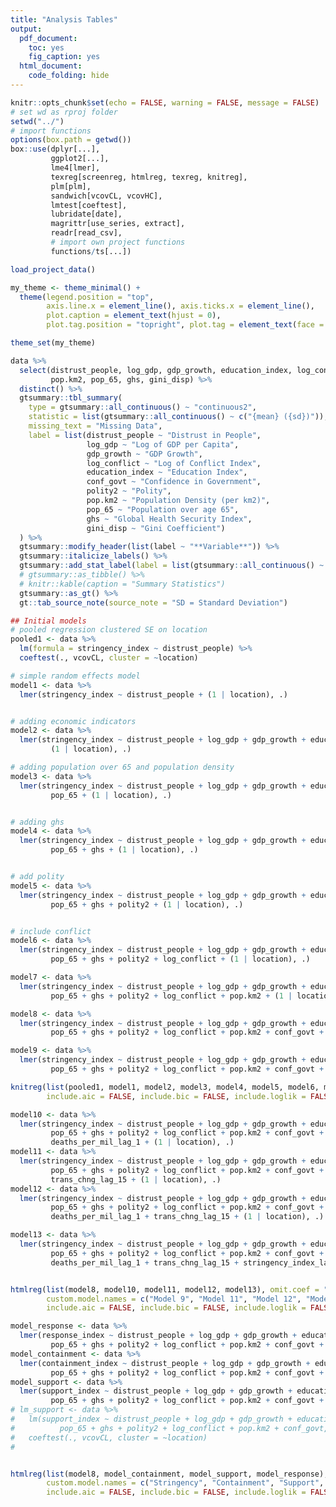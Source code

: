 ```yaml
---
title: "Analysis Tables"
output: 
  pdf_document:
    toc: yes
    fig_caption: yes
  html_document:
    code_folding: hide
---
```


```r
knitr::opts_chunk$set(echo = FALSE, warning = FALSE, message = FALSE)
# set wd as rproj folder
setwd("../")
# import functions
options(box.path = getwd())
box::use(dplyr[...],
         ggplot2[...],
         lme4[lmer],
         texreg[screenreg, htmlreg, texreg, knitreg],
         plm[plm],
         sandwich[vcovCL, vcovHC],
         lmtest[coeftest],
         lubridate[date],
         magrittr[use_series, extract],
         readr[read_csv],
         # import own project functions
         functions/ts[...])

load_project_data()

my_theme <- theme_minimal() +
  theme(legend.position = "top",
        axis.line.x = element_line(), axis.ticks.x = element_line(),
        plot.caption = element_text(hjust = 0),
        plot.tag.position = "topright", plot.tag = element_text(face = "bold"))

theme_set(my_theme)

```

```r
data %>% 
  select(distrust_people, log_gdp, gdp_growth, education_index, log_conflict, conf_govt, polity2,
         pop.km2, pop_65, ghs, gini_disp) %>% 
  distinct() %>% 
  gtsummary::tbl_summary(
    type = gtsummary::all_continuous() ~ "continuous2",
    statistic = list(gtsummary::all_continuous() ~ c("{mean} ({sd})")),
    missing_text = "Missing Data",
    label = list(distrust_people ~ "Distrust in People",
                 log_gdp ~ "Log of GDP per Capita",
                 gdp_growth ~ "GDP Growth",
                 log_conflict ~ "Log of Conflict Index",
                 education_index ~ "Education Index", 
                 conf_govt ~ "Confidence in Government", 
                 polity2 ~ "Polity",
                 pop.km2 ~ "Population Density (per km2)", 
                 pop_65 ~ "Population over age 65", 
                 ghs ~ "Global Health Security Index",
                 gini_disp ~ "Gini Coefficient")
  ) %>%
  gtsummary::modify_header(list(label ~ "**Variable**")) %>%
  gtsummary::italicize_labels() %>%
  gtsummary::add_stat_label(label = list(gtsummary::all_continuous() ~ c("Mean (SD)"))) %>%
  # gtsummary::as_tibble() %>% 
  # knitr::kable(caption = "Summary Statistics")
  gtsummary::as_gt() %>%
  gt::tab_source_note(source_note = "SD = Standard Deviation")
```


```r

## Initial models
# pooled regression clustered SE on location
pooled1 <- data %>% 
  lm(formula = stringency_index ~ distrust_people) %>% 
  coeftest(., vcovCL, cluster = ~location)

# simple random effects model
model1 <- data %>% 
  lmer(stringency_index ~ distrust_people + (1 | location), .)


# adding economic indicators
model2 <- data %>% 
  lmer(stringency_index ~ distrust_people + log_gdp + gdp_growth + education_index + 
         (1 | location), .)

# adding population over 65 and population density
model3 <- data %>% 
  lmer(stringency_index ~ distrust_people + log_gdp + gdp_growth + education_index +
         pop_65 + (1 | location), .)


# adding ghs
model4 <- data %>% 
  lmer(stringency_index ~ distrust_people + log_gdp + gdp_growth + education_index +
         pop_65 + ghs + (1 | location), .) 


# add polity
model5 <- data %>% 
  lmer(stringency_index ~ distrust_people + log_gdp + gdp_growth + education_index +
         pop_65 + ghs + polity2 + (1 | location), .) 


# include conflict
model6 <- data %>% 
  lmer(stringency_index ~ distrust_people + log_gdp + gdp_growth + education_index +
         pop_65 + ghs + polity2 + log_conflict + (1 | location), .) 

model7 <- data %>% 
  lmer(stringency_index ~ distrust_people + log_gdp + gdp_growth + education_index +
         pop_65 + ghs + polity2 + log_conflict + pop.km2 + (1 | location), .) 

model8 <- data %>% 
  lmer(stringency_index ~ distrust_people + log_gdp + gdp_growth + education_index +
         pop_65 + ghs + polity2 + log_conflict + pop.km2 + conf_govt + (1 | location), .) 

model9 <- data %>% 
  lmer(stringency_index ~ distrust_people + log_gdp + gdp_growth + education_index +
         pop_65 + ghs + polity2 + log_conflict + pop.km2 + conf_govt + gini_disp + (1 | location), .) 

knitreg(list(pooled1, model1, model2, model3, model4, model5, model6, model7, model8, model9), omit.coef = "Intercept", 
        include.aic = FALSE, include.bic = FALSE, include.loglik = FALSE)

```


```r
model10 <- data %>% 
  lmer(stringency_index ~ distrust_people + log_gdp + gdp_growth + education_index +
         pop_65 + ghs + polity2 + log_conflict + pop.km2 + conf_govt + 
         deaths_per_mil_lag_1 + (1 | location), .) 
model11 <- data %>% 
  lmer(stringency_index ~ distrust_people + log_gdp + gdp_growth + education_index +
         pop_65 + ghs + polity2 + log_conflict + pop.km2 + conf_govt + 
         trans_chng_lag_15 + (1 | location), .)
model12 <- data %>% 
  lmer(stringency_index ~ distrust_people + log_gdp + gdp_growth + education_index +
         pop_65 + ghs + polity2 + log_conflict + pop.km2 + conf_govt + 
         deaths_per_mil_lag_1 + trans_chng_lag_15 + (1 | location), .)

model13 <- data %>% 
  lmer(stringency_index ~ distrust_people + log_gdp + gdp_growth + education_index +
         pop_65 + ghs + polity2 + log_conflict + pop.km2 + conf_govt + 
         deaths_per_mil_lag_1 + trans_chng_lag_15 + stringency_index_lag_1 + (1 | location), .)


htmlreg(list(model8, model10, model11, model12, model13), omit.coef = "Intercept", 
        custom.model.names = c("Model 9", "Model 11", "Model 12", "Model 13", "Model 14"), 
        include.aic = FALSE, include.bic = FALSE, include.loglik = FALSE)
```

```r
model_response <- data %>% 
  lmer(response_index ~ distrust_people + log_gdp + gdp_growth + education_index +
         pop_65 + ghs + polity2 + log_conflict + pop.km2 + conf_govt + (1 | location), .)
model_containment <- data %>% 
  lmer(containment_index ~ distrust_people + log_gdp + gdp_growth + education_index +
         pop_65 + ghs + polity2 + log_conflict + pop.km2 + conf_govt + (1 | location), .)
model_support <- data %>% 
  lmer(support_index ~ distrust_people + log_gdp + gdp_growth + education_index +
         pop_65 + ghs + polity2 + log_conflict + pop.km2 + conf_govt + (1 | location), .)
# lm_support <- data %>% 
#   lm(support_index ~ distrust_people + log_gdp + gdp_growth + education_index +
#          pop_65 + ghs + polity2 + log_conflict + pop.km2 + conf_govt, .) %>% 
#   coeftest(., vcovCL, cluster = ~location)
#   


htmlreg(list(model8, model_containment, model_support, model_response), omit.coef = "^((?!distrust).)*$",
        custom.model.names = c("Stringency", "Containment", "Support", "Response"), 
        include.aic = FALSE, include.bic = FALSE, include.loglik = FALSE)

```






